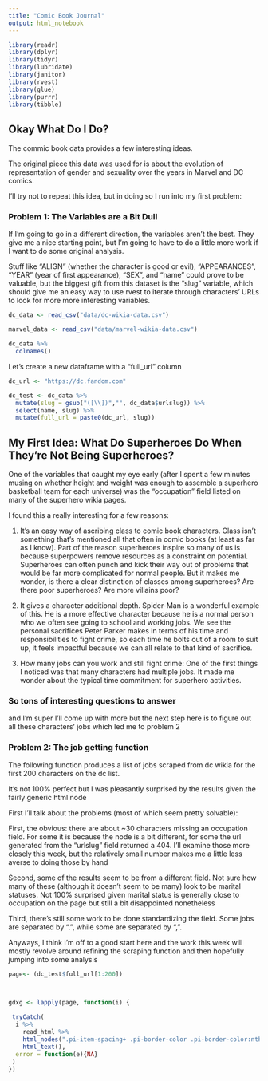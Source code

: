 ```yaml
---
title: "Comic Book Journal"
output: html_notebook
---
```



```r
library(readr)
library(dplyr)
library(tidyr)
library(lubridate)
library(janitor)
library(rvest)
library(glue)
library(purrr)
library(tibble)
```
## Okay What Do I Do?

The commic book data provides a few interesting ideas.  

The original piece this data was used for is about the evolution of representation of gender and sexuality over the years in Marvel and DC comics.

I'll try not to repeat this idea, but in doing so I run into my first problem: 

### Problem 1: The Variables are a Bit Dull

If I'm going to go in a different direction, the variables aren't the best.  They give me a nice starting point, but I'm going to have to do a little more work if I want to do some original analysis.  

Stuff like "ALIGN" (whether the character is good or evil), "APPEARANCES", "YEAR" (year of first appearance), "SEX", and "name" could prove to be valuable, but the biggest gift from this dataset is the "slug" variable, which should give me an easy way to use rvest to iterate through characters' URLs to look for more more interesting variables.

```r
dc_data <- read_csv("data/dc-wikia-data.csv")

marvel_data <- read_csv("data/marvel-wikia-data.csv")

dc_data %>%
  colnames()
```

Let's create a new dataframe with a "full_url" column 

```r

dc_url <- "https://dc.fandom.com"

dc_test <- dc_data %>%
  mutate(slug = gsub("([\\])","", dc_data$urlslug)) %>%
  select(name, slug) %>%
  mutate(full_url = paste0(dc_url, slug))


```


## My First Idea: What Do Superheroes Do When They're Not Being Superheroes?

One of the variables that caught my eye early (after I spent a few minutes musing on whether height and weight was enough to assemble a superhero basketball team for each universe) was the "occupation" field listed on many of the superhero wikia pages.  

I found this a really interesting for a few reasons:

1) It's an easy way of ascribing class to comic book characters. Class isn't something that's mentioned all that often in comic books (at least as far as I know).  Part of the reason superheroes inspire so many of us is because superpowers remove resources as a constraint on potential.  Superheroes can often punch and kick their way out of problems that would be far more complicated for normal people.  But it makes me wonder, is there a clear distinction of classes among superheroes?  Are there poor superheroes?  Are more villains poor?  

2) It gives a character additional depth.  Spider-Man is a wonderful example of this.  He is a more effective character because he is a normal person who we often see going to school and working jobs.  We see the personal sacrifices Peter Parker makes in terms of his time and responsibilities to fight crime, so each time he bolts out of a room to suit up, it feels impactful because we can all relate to that kind of sacrifice.  

3) How many jobs can you work and still fight crime: One of the first things I noticed was that many characters had multiple jobs.  It made me wonder about the typical time commitment for superhero activities.  

### So tons of interesting questions to answer 

and I'm super I'll come up with more but the next step here is to figure out all these characters' jobs which led me to problem 2


### Problem 2: The job getting function

The following function produces a list of jobs scraped from dc wikia for the first 200 characters on the dc list.  

It's not 100% perfect but I was pleasantly surprised by the results given the fairly generic html node 

First I'll talk about the problems (most of which seem pretty solvable):

First, the obvious: there are about ~30 characters missing an occupation field.  For some it is because the node is a bit different, for some the url generated from the "urlslug" field returned a 404.  I'll examine those more closely this week, but the relatively small number makes me a little less averse to doing those by hand

Second, some of the results seem to be from a different field.  Not sure how many of these (although it doesn't seem to be many) look to be marital statuses.  Not 100% surprised given marital status is generally close to occupation on the page but still a bit disappointed nonetheless 

Third, there's still some work to be done standardizing the field.  Some jobs are separated by ".", while some are separated by ",".  

Anyways, I think I'm off to a good start here and the work this week will mostly revolve around refining the scraping function and then hopefully jumping into some analysis

```r

page<- (dc_test$full_url[1:200])



gdxg <- lapply(page, function(i) {
  
 tryCatch(
  i %>%
    read_html %>%
    html_nodes(".pi-item-spacing+ .pi-border-color .pi-border-color:nth-child(6) .pi-font") %>% 
    html_text(),
  error = function(e){NA}  
 )
})


```
